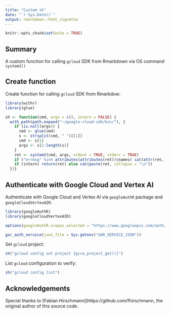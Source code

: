 ```yaml
---
title: "Custom sh"
date: "`r Sys.Date()`"
output: rmarkdown::html_vignette
---
```


```r
knitr::opts_chunk$set(echo = TRUE)
```

## Summary 

A custom function for calling `gcloud` SDK from Rmarkdown via OS command `system2()` 

## Create function

Create function for calling `gcloud` SDK from Rmarkdow:

```r
library(withr)
library(glue)

sh <- function(cmd, args = c(), intern = FALSE) {
  with_path(path.expand("~/google-cloud-sdk/bin/"), {
    if (is.null(args)) {
      cmd <- glue(cmd)
      s <- strsplit(cmd, " ")[[1]]
      cmd <- s[1]
      args <- s[2:length(s)]
    }
    ret <- system2(cmd, args, stdout = TRUE, stderr = TRUE)
    if ("errmsg" %in% attributes(attributes(ret))$names) cat(attr(ret, "errmsg"), "\n")
    if (intern) return(ret) else cat(paste(ret, collapse = "\n"))
  })}
```

## Authenticate with Google Cloud and Vertex AI 

Authenticate with Google Cloud and Vertex AI via `googleAuthR` package and `googleCloudVertexAIR`: 

```r
library(googleAuthR)
library(googleCloudVertexAIR)

options(googleAuthR.scopes.selected = "https://www.googleapis.com/auth/cloud-platform")

gar_auth_service(json_file = Sys.getenv("GAR_SERVICE_JSON"))
```

Set `gcloud` project: 

```r
sh("gcloud config set project {gcva_project_get()}")
```

List `gcloud` configuration to verify: 

```r
sh("gcloud config list")
```


## Acknowledgements 

Special thanks to [Fabian Hirschmann](https://github.com/fhirschmann, the original author of this source code. 
